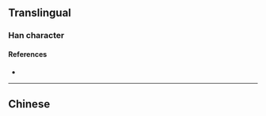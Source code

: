 {{also|愨|慤}}
{{character info/new}}
==Translingual==

===Han character===
{{Han char|rn=61|rad=心|as=07|sn=10|four=|canj=GBHP|ids=⿳士冗心}}

====References====
* {{Han ref|kx=0388.341|hdz=42299.120|uh=60AB|ud=24747}}

----

==Chinese==
{{zh-see|慤}}